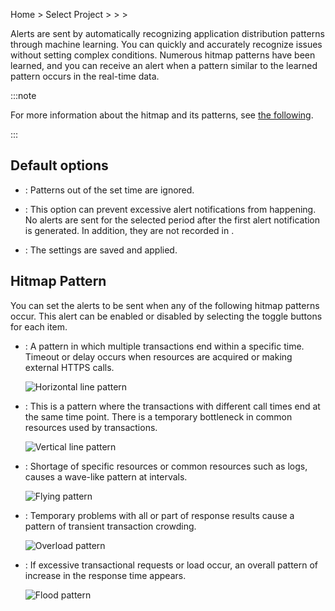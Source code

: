 Home > Select Project > <Cmdname sid="side_event" className="uitext" /> > <Cmdname sid="side_eventSetting" className="uitext" /> > <Cmdname sid="hitmap_pattern" className="uitext" />

Alerts are sent by automatically recognizing application distribution patterns through machine learning. You can quickly and accurately recognize issues without setting complex conditions. Numerous hitmap patterns have been learned, and you can receive an alert when a pattern similar to the learned pattern occurs in the real-time data.

<ImgLang img='ai-alert.png' desc='Hitmap Pattern' />

:::note

For more information about the hitmap and its patterns, see [the following](trs-view).

:::

## Default options

- <Cmdname sid="hitmap_exc_time" className="uitext" />: Patterns out of the set time are ignored.

- <Cmdname sid="silent" className="uitext" />: This option can prevent excessive alert notifications from happening. No alerts are sent for the selected period after the first alert notification is generated. In addition, they are not recorded in <Cmdname sid="side_eventHistory" className="uitext" />.

- <Cmdname sid="save" className="uitext" />: The settings are saved and applied.

## Hitmap Pattern

You can set the alerts to be sent when any of the following hitmap patterns occur. This alert can be enabled or disabled by selecting the toggle buttons for each item.

- <Cmdname sid="hitmap_pattern_horizontal" className="uitext" />: A pattern in which multiple transactions end within a specific time. Timeout or delay occurs when resources are acquired or making external HTTPS calls.

  ![Horizontal line pattern](/img/blog_49_04.png)

- <Cmdname sid="hitmap_pattern_vertical" className="uitext" />: This is a pattern where the transactions with different call times end at the same time point. There is a temporary bottleneck in common resources used by transactions.

  ![Vertical line pattern](/img/blog_49_05.png)

- <Cmdname sid="hitmap_pattern_flying" className="uitext" />: Shortage of specific resources or common resources such as logs, causes a wave-like pattern at intervals.

  ![Flying pattern](/img/blog_49_06.png)

- <Cmdname sid="hitmap_pattern_overload" className="uitext" />: Temporary problems with all or part of response results cause a pattern of transient transaction crowding.

  ![Overload pattern](/img/blog_49_07.png)

- <Cmdname sid="hitmap_pattern_flood" className="uitext" />: If excessive transactional requests or load occur, an overall pattern of increase in the response time appears.

  ![Flood pattern](/img/blog_49_08.png)
